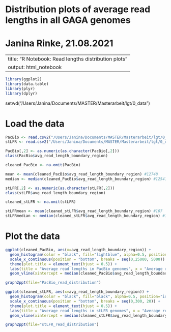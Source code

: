 # Distribution plots of average read lengths in all GAGA genomes 
# Janina Rinke, 21.08.2021

---
title: "R Notebook: Read lengths distribution plots"
output: html_notebook
---

```r
library(ggplot2)
library(data.table)
library(plyr)
library(dplyr)
```

setwd("/Users/Janina/Documents/MASTER/Masterarbeit/lgt/0_data")

# Load the data
```r
PacBio <- read.csv2("/Users/Janina/Documents/MASTER/Masterarbeit/lgt/0_data/LGT_avg_reads_boundary_region.csv") 
stLFR <- read.csv2("/Users/Janina/Documents/MASTER/Masterarbeit/lgt/0_data/LGT_avg_reads_boundary_region_stLFR.csv")
```

```r
PacBio[,2] <- as.numeric(as.character(PacBio[,2]))
class(PacBio$avg_read_length_boundary_region)

cleaned_PacBio <- na.omit(PacBio)

mean <- mean(cleaned_PacBio$avg_read_length_boundary_region) #12748
median <- median(cleaned_PacBio$avg_read_length_boundary_region) #12541
``` 

```r
stLFR[,2] <- as.numeric(as.character(stLFR[,2]))
class(stLFR$avg_read_length_boundary_region)

cleaned_stLFR <- na.omit(stLFR)

stLFRmean <- mean(cleaned_stLFR$avg_read_length_boundary_region) #107
stLFRmedian <- median(cleaned_stLFR$avg_read_length_boundary_region) #100
``` 
# Plot the data
```r
ggplot(cleaned_PacBio, aes(x=avg_read_length_boundary_region)) +
  geom_histogram(color = "black", fill="lightblue", alpha=0.5, position="identity")+theme_classic() +
  scale_x_continuous(position = "bottom", breaks = seq(0,25000, 5000)) +
  theme(plot.title = element_text(hjust = 0.5)) +
  labs(title = "Average read lengths in PacBio genomes", x = "Average read length", y="Count") +
  geom_vline(xintercept = median(cleaned_PacBio$avg_read_length_boundary_region), col = "red", lwd = 1) 

graph2ppt(file="PacBio_read_distribution")
``` 

```r
ggplot(cleaned_stLFR, aes(x=avg_read_length_boundary_region)) +
  geom_histogram(color = "black", fill="black", alpha=0.5, position="identity")+theme_classic() +
  scale_x_continuous(position = "bottom", breaks = seq(0,300, 20)) +
  theme(plot.title = element_text(hjust = 0.5)) +
  labs(title = "Average read lengths in stLFR genomes", x = "Average read length", y="Count") +
  geom_vline(xintercept = median(cleaned_stLFR$avg_read_length_boundary_region), col = "red", lwd = 1) 

graph2ppt(file="stLFR_read_distribution")
``` 
